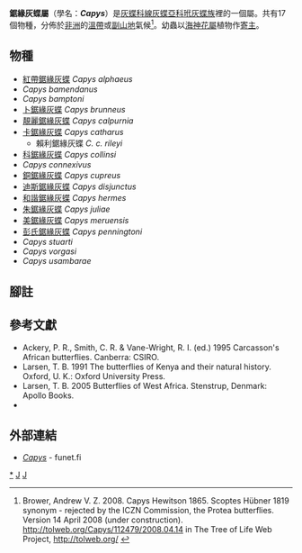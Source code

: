 {{NoteTA|G1=Butterfly}}
{{Automatic Taxobox
| taxon = Capys
| authority = Hewitson, 1865
| image = Capys alphaeus.JPG
| image_caption = [[紅帶鋸緣灰蝶|紅帶鋸緣灰蝶]]<br />''Capys alphaeus''
| type_species = [[紅帶鋸緣灰蝶|紅帶鋸緣灰蝶]]<br />''Papilio alpheus''
| type_species_authority = Cramer, [1777]
| subdivision_ranks = 物種
| subdivision = 共17種，詳閱正文。
| synonyms =
* ''Scoptes'' <small>Hübner, [1819]</small>
}}

'''鋸緣灰蝶屬'''（學名：'''''Capys'''''）是[[灰蝶科|灰蝶科]][[線灰蝶亞科|線灰蝶亞科]][[玳灰蝶族|玳灰蝶族]]裡的一個屬。共有17個物種，分佈於[[非洲|非洲]]的[[溫帶|溫帶]]或[[山地生态学|副山地]]氣候<ref>Brower, Andrew V. Z. 2008. Capys Hewitson 1865. Scoptes Hübner 1819 synonym - rejected by the ICZN Commission, the Protea butterflies. Version 14 April 2008 (under construction). http://tolweb.org/Capys/112479/2008.04.14 in The Tree of Life Web Project, http://tolweb.org/ {{en}}</ref>。幼蟲以[[海神花屬|海神花屬]]植物作[[寄主|寄主]]。

== 物種 ==
* [[紅帶鋸緣灰蝶|紅帶鋸緣灰蝶]] ''Capys alphaeus''
* ''Capys bamendanus''
* ''Capys bamptoni''
* [[卜鋸緣灰蝶|卜鋸緣灰蝶]] ''Capys brunneus''
* [[靚麗鋸緣灰蝶|靚麗鋸緣灰蝶]] ''Capys calpurnia''
* [[卡鋸緣灰蝶|卡鋸緣灰蝶]] ''Capys catharus''
** 賴利鋸緣灰蝶 ''C. c. rileyi''
* [[科鋸緣灰蝶|科鋸緣灰蝶]] ''Capys collinsi''
* ''Capys connexivus''
* [[銅鋸緣灰蝶|銅鋸緣灰蝶]] ''Capys cupreus''
* [[迪斯鋸緣灰蝶|迪斯鋸緣灰蝶]] ''Capys disjunctus''
* [[和諧鋸緣灰蝶|和諧鋸緣灰蝶]] ''Capys hermes''
* [[朱鋸緣灰蝶|朱鋸緣灰蝶]] ''Capys juliae''
* [[美鋸緣灰蝶|美鋸緣灰蝶]] ''Capys meruensis''
* [[彭氏鋸緣灰蝶|彭氏鋸緣灰蝶]] ''Capys penningtoni''
* ''Capys stuarti''
* ''Capys vorgasi''
* ''Capys usambarae''

== 腳註 ==
{{reflist}}

== 參考文獻 ==
{{Commons category| Capys}}
* Ackery, P. R., Smith, C. R. & Vane-Wright, R. I. (ed.) 1995 Carcasson's African butterflies. Canberra: CSIRO.
* Larsen, T. B. 1991 The butterflies of Kenya and their natural history. Oxford, U. K.: Oxford University Press.
* Larsen, T. B. 2005 Butterflies of West Africa. Stenstrup, Denmark: Apollo Books.
* {{Cite book | author = 寿建新 周尧 李宇飞 | title = 世界蝴蝶分類名錄 | location = 中國 | publisher = 陝西科學技術出版社 | date = 2006-04-01 | ISBN = 9787536936768 | language= zh-hans }}

== 外部連結 ==
* [http://ftp.funet.fi/pub/sci/bio/life/insecta/lepidoptera/ditrysia/papilionoidea/lycaenidae/theclinae/capys/ ''Capys''] - funet.fi

{{線灰蝶亞科|state=expanded}}
{{Taxonbar}}
[[Category:鋸緣灰蝶屬|*]]
[[Category:線灰蝶亞科|J]]
[[Category:_1865年描述的分类群|J]]
